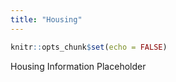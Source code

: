```yaml
---
title: "Housing"
---
```


```r
knitr::opts_chunk$set(echo = FALSE)
```

Housing Information Placeholder